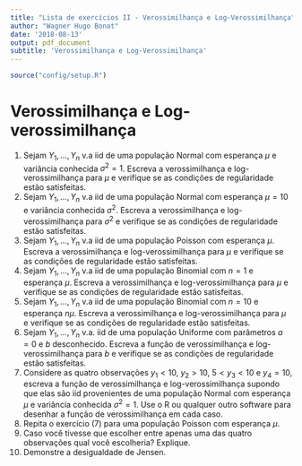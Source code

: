 ```yaml
---
title: "Lista de exercícios II - Verossimilhança e Log-Verossimilhança"
author: "Wagner Hugo Bonat"
date: '2018-08-13'
output: pdf_document
subtitle: 'Verossimilhança e Log-Verossimilhança'
---
```


```r
source("config/setup.R")
```

# Verossimilhança e Log-verossimilhança

1. Sejam $Y_1, \ldots, Y_n$ v.a iid de uma população Normal
com esperança $\mu$ e variância conhecida $\sigma^2 = 1$. 
Escreva a verossimilhança e log-verossimilhança para $\mu$ e verifique se as condições de
regularidade estão satisfeitas.
2. Sejam $Y_1, \ldots, Y_n$ v.a iid de uma população Normal
com esperança $\mu = 10$ e variância conhecida $\sigma^2$. 
Escreva a verossimilhança e log-verossimilhança para $\sigma^2$ e verifique se as condições de
regularidade estão satisfeitas.
3. Sejam $Y_1, \ldots, Y_n$ v.a iid de uma população Poisson
com esperança $\mu$. Escreva a verossimilhança e log-verossimilhança para 
$\mu$ e verifique se as condições de regularidade estão satisfeitas.
4. Sejam $Y_1, \ldots, Y_n$ v.a iid de uma população Binomial com $n=1$
e esperança $\mu$. Escreva a verossimilhança e log-verossimilhança para 
$\mu$ e verifique se as condições de regularidade estão satisfeitas.
5. Sejam $Y_1, \ldots, Y_n$ v.a iid de uma população Binomial com $n=10$
e esperança $n\mu$. Escreva a verossimilhança e log-verossimilhança para 
$\mu$ e verifique se as condições de regularidade estão satisfeitas.
6. Sejam $Y_1, \ldots, Y_n$ v.a. iid de uma população Uniforme com parâmetros
$a=0$ e $b$ desconhecido. Escreva a função de verossimilhança e log-verossimilhança 
para $b$ e verifique se as condições de regularidade estão satisfeitas.
7. Considere as quatro observações $y_1 < 10$, $y_2 > 10$, $5 < y_3 < 10$ e $y_4 = 10$,
escreva a função de verossimilhança e log-verossimilhança supondo que elas 
são iid provenientes de uma população Normal com esperança $\mu$ e 
variância conhecida $\sigma^2 = 1$. Use o R ou qualquer outro software 
para desenhar a função de verossimilhança em cada caso.
8. Repita o exercício (7) para uma população Poisson com esperança $\mu$.
9. Caso você tivesse que escolher entre apenas uma das quatro observações 
qual você escolheria? Explique.
10. Demonstre a desigualdade de Jensen.


